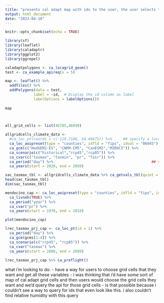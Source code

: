 ```yaml
---
title: "presents cal adapt map with ids to the user, the user selects the ids to work with, then we query through the caladapt api to pull in this data, then we clean the data so that we can use the cal_adapt_4models_allscenarios.R data cleaning functions."
output: html_document
date: "2023-04-18"
---
```


```r
knitr::opts_chunk$set(echo = TRUE)

library(sf)
library(leaflet)
library(caladaptr)
library(ggplot2)
library(ggrepel)
```

```r
caladaptpolygons <- ca_locagrid_geom()
test <- ca_example_apireq(x = 5)

map <- leaflet() %>%
  addTiles() %>%
  addPolygons(data = test,
             label = ~id,  # Display the id column as label
             labelOptions = labelOptions())
             
map

             
```


```r
all_grid_cells <- list(46785,46899)
```

```r
allgridcells_climate_data <- 
  #ca_loc_pt(coords = c(-119.7188, 34.46875)) %>%     ## specify a location
  ca_loc_aoipreset(type = "counties", idfld = "fips", idval = "06045") %>% 
  ca_gcm(c("HadGEM2-ES", "CNRM-CM5", "CanESM2","MIROC5")) %>%     
  ca_scenario(c("historical","rcp45","rcp85")) %>%                               ## select emission scenarios(s)
  ca_cvar(c("tasmax", "tasmin", "pr", "Tair")) %>%                                          ## select climate variables
  ca_period("day") %>%                                             ## select a temporal aggregation period
  ca_years(start = 2020, end = 2050)    
```

```r
sac_tasmax_tbl <- allgridcells_climate_data %>% ca_getvals_tbl(quiet = TRUE)
head(sac_tasmax_tbl)
dim(sac_tasmax_tbl)
```


```r
mendocino_cap <- ca_loc_aoipreset(type = "counties", idfld = "fips", idval = "06045") %>% 
  ca_livneh(TRUE) %>% 
  ca_period("year") %>% 
  ca_cvar("pr") %>% 
  ca_years(start = 1970, end = 2010)

plot(mendocino_cap)
```


```r
lrec_tasmax_prj_cap <- ca_loc_pt(id = 1) %>% 
  ca_period("day") %>% 
  ca_gcm(gcms[1:4]) %>% 
  ca_scenario(c("rcp45", "rcp85")) %>% 
  ca_cvar("tasmax") %>% 
  ca_years(start = 2080, end = 2099)
  
lrec_tasmax_prj_cap %>% ca_preflight()
```


what i'm looking to do:
- have a way for users to choose grid cells that they want and get all these variables
- i was thinking that i'd have some sort of map of cal adapt grid cells and then users would choose the grid cells they want and we'd query the api for those grid cells - is that possible because i couldn't see a way to query for ids that even look like this. i also couldn't find relative humidity with this query
